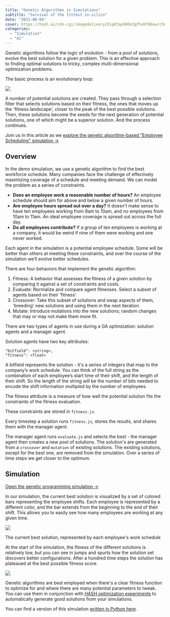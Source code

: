 ```yaml
---
title: "Genetic Algorithms in Simulations"
subtitle: "Survival of the fittest in-silico"
date: "2021-08-04"
cover: https://hash.ai/cdn-cgi/imagedelivery/EipKtqu98OotgfhvKf6Eew/c565b301-53b2-41f2-8773-f0d274147700/public
categories:
  - "Simulation"
  - "AI"
---
```


Genetic algorithms follow the logic of evolution - from a pool of solutions, evolve the best solution for a given problem. This is an effective approach to finding optimal solutions to tricky, complex multi-dimensional optimization problems.

The basic process is an evolutionary loop:

![](https://hash.ai/cdn-cgi/imagedelivery/EipKtqu98OotgfhvKf6Eew/369d0766-4b3e-4266-324a-aab3b50fb500/public)

A number of potential solutions are created. They pass through a selection filter that selects solutions based on their fitness, the ones that moves up the 'fitness landscape', closer to the peak of the best possible solutions. Then, these solutions become the seeds for the next generation of potential solutions, one of which might be a superior solution. And the process continues.

Join us in this article as we [explore the genetic algorithm-based "Employee Scheduling" simulation ->](https://simulation.hash.ai/@hash/genetic-programming)

## Overview

In the demo simulation, we use a genetic algorithm to find the best workforce schedule. Many companies face the challenge of effectively maximizing coverage of a schedule and meeting demand. We can model the problem as a series of constraints.

- **Does an employee work a reasonable number of hours?** An employee schedule should aim for above and below a given number of hours.
- **Are employee hours spread out over a day?** It doesn't make sense to have ten employees working from 9am to 10am, and no employees from 10am to 11am. An ideal employee coverage is spread out across the full day.
- **Do all employees contribute?** If a group of ten employees is working at a company, it would be weird if nine of them were working and one never worked.

Each agent in the simulation is a potential employee schedule. Some will be better than others at meeting these constraints, and over the course of the simulation we’ll evolve better schedules.

There are four behaviors that implement the genetic algorithm:

1. Fitness: A behavior that assesses the fitness of a given solution by comparing it against a set of constraints and costs.
1. Evaluate: Normalize and compare agent fitnesses. Select a subset of agents based on their 'fitness'.
1. Crossover: Take this subset of solutions and swap aspects of them, 'breeding' new solutions and using them in the next iteration.
1. Mutate: Introduce mutations into the new solutions; random changes that may or may not make them more fit.

There are two types of agents in use during a GA optimization: solution agents and a manager agent.

Solution agents have two key attributes:

```text
"bitfield": <string>,
"fitness": <float>
```

A bitfield represents the solution - it's a series of integers that map to the company’s work schedule. You can think of the full string as the combination of each employee’s start time of their shift, and the length of their shift. So the length of the string will be the number of bits needed to encode the shift information multipled by the number of employees.

The fitness attribute is a measure of how well the potential solution fits the constraints of the fitness evaluation.

These constraints are stored in `fitness.js`.

Every timestep a solution runs `fitness.js`, stores the results, and shares them with the manager agent.

The manager agent runs `evaluate.js` and selects the best - the manager agent then creates a new pool of solutions. The solution's are generated from a `crossover` and `mutation` of existing solutions. The existing solutions, except for the best one, are removed from the simulation. Over a series of time steps we get closer to the optimum.

## Simulation

[Open the genetic programming simulation ->](https://simulation.hash.ai/@hash/genetic-programming)

In our simulation, the current best solution is visualized by a set of colored bars representing the employee shifts. Each employee is represented by a different color, and the bar extends from the beginning to the end of their shift. This allows you to easily see how many employees are working at any given time.

![](https://hash.ai/cdn-cgi/imagedelivery/EipKtqu98OotgfhvKf6Eew/5a2e6656-4628-4865-c7e8-b924bbdbf200/public)

The current best solution, represented by each employee's work schedule

At the start of the simulation, the fitness of the different solutions is relatively low, but you can see in jumps and spurts how the solution set discovers better configurations. After a hundred time steps the solution has plateaued at the best possible fitness score.

![](https://hash.ai/cdn-cgi/imagedelivery/EipKtqu98OotgfhvKf6Eew/9ce020be-f8bb-4311-f85b-0fc6155b7b00/public)

Genetic algorithms are best employed when there's a clear fitness function to optimize for and where there are many potential parameters to tweak. You can use them in conjunction with [HASH optimization experiments](https://hash.dev/docs/simulations/create/experiments/optimization-experiments) to automatically generate good solutions from your simulations.

You can find a version of this simulation [written in Python here](https://simulation.hash.ai/@hash/genetic-programming-employee-shifts-python).
